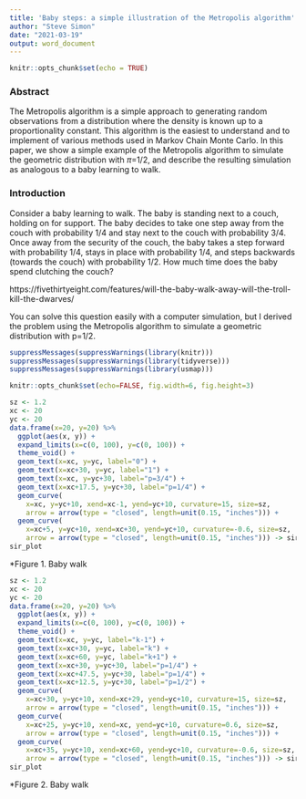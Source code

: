 ```yaml
---
title: 'Baby steps: a simple illustration of the Metropolis algorithm'
author: "Steve Simon"
date: "2021-03-19"
output: word_document
---
```


```r
knitr::opts_chunk$set(echo = TRUE)
```

### Abstract

The Metropolis algorithm is a simple approach to generating random observations from a distribution where the density is known up to a proportionality constant. This algorithm is the easiest to understand and to implement of various methods used in Markov Chain Monte Carlo. In this paper, we show a simple example of the Metropolis algorithm to simulate the geometric distribution with $\pi$=1/2, and describe the resulting simulation as analogous to a baby learning to walk.

### Introduction

Consider a baby learning to walk. The baby is standing next to a couch, holding on for support. The baby decides to take one step away from the couch with probability 1/4 and stay next to the couch with probability 3/4. Once away from the security of the couch, the baby takes a step forward with probability 1/4, stays in place with probability 1/4, and steps backwards (towards the couch) with probability 1/2. How much time does the baby spend clutching the couch?

https://fivethirtyeight.com/features/will-the-baby-walk-away-will-the-troll-kill-the-dwarves/

You can solve this question easily with a computer simulation, but I derived the problem using the Metropolis algorithm to simulate a geometric distribution with p=1/2.

```r
suppressMessages(suppressWarnings(library(knitr)))
suppressMessages(suppressWarnings(library(tidyverse)))
suppressMessages(suppressWarnings(library(usmap)))

knitr::opts_chunk$set(echo=FALSE, fig.width=6, fig.height=3)
```

```r
sz <- 1.2
xc <- 20
yc <- 20
data.frame(x=20, y=20) %>%
  ggplot(aes(x, y)) +
  expand_limits(x=c(0, 100), y=c(0, 100)) +
  theme_void() +
  geom_text(x=xc, y=yc, label="0") +
  geom_text(x=xc+30, y=yc, label="1") +
  geom_text(x=xc, y=yc+30, label="p=3/4") +
  geom_text(x=xc+17.5, y=yc+30, label="p=1/4") +
  geom_curve(
    x=xc, y=yc+10, xend=xc-1, yend=yc+10, curvature=15, size=sz, 
    arrow = arrow(type = "closed", length=unit(0.15, "inches"))) +
  geom_curve(
    x=xc+5, y=yc+10, xend=xc+30, yend=yc+10, curvature=-0.6, size=sz, 
    arrow = arrow(type = "closed", length=unit(0.15, "inches"))) -> sir_plot
sir_plot
```

*Figure 1. Baby walk

```r
sz <- 1.2
xc <- 20
yc <- 20
data.frame(x=20, y=20) %>%
  ggplot(aes(x, y)) +
  expand_limits(x=c(0, 100), y=c(0, 100)) +
  theme_void() +
  geom_text(x=xc, y=yc, label="k-1") +
  geom_text(x=xc+30, y=yc, label="k") +
  geom_text(x=xc+60, y=yc, label="k+1") +
  geom_text(x=xc+30, y=yc+30, label="p=1/4") +
  geom_text(x=xc+47.5, y=yc+30, label="p=1/4") +
  geom_text(x=xc+12.5, y=yc+30, label="p=1/2") +
  geom_curve(
    x=xc+30, y=yc+10, xend=xc+29, yend=yc+10, curvature=15, size=sz, 
    arrow = arrow(type = "closed", length=unit(0.15, "inches"))) +
  geom_curve(
    x=xc+25, y=yc+10, xend=xc, yend=yc+10, curvature=0.6, size=sz, 
    arrow = arrow(type = "closed", length=unit(0.15, "inches"))) +
  geom_curve(
    x=xc+35, y=yc+10, xend=xc+60, yend=yc+10, curvature=-0.6, size=sz, 
    arrow = arrow(type = "closed", length=unit(0.15, "inches"))) -> sir_plot
sir_plot
```

*Figure 2. Baby walk

